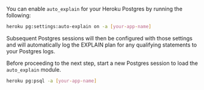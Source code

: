You can enable `auto_explain` for your Heroku Postgres by running the following:

```sh
heroku pg:settings:auto-explain on -a [your-app-name]
```

Subsequent Postgres sessions will then be configured with those settings and
will automatically log the EXPLAIN plan for any qualifying statements to your Postgres logs.

Before proceeding to the next step, start a new Postgres session to load the
`auto_explain` module.

```sh
heroku pg:psql -a [your-app-name]
```
